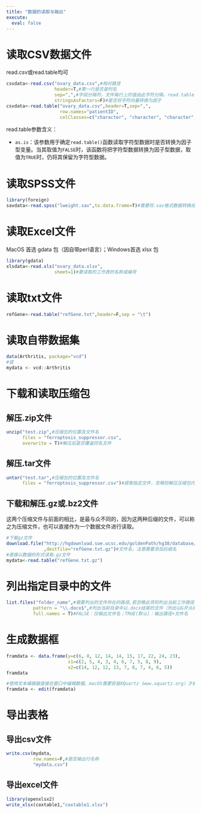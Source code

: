 ```yaml
---
title: "数据的读取与输出"
execute: 
  eval: false
---
```


# 读取CSV数据文件

read.csv或read.table均可

```r
csvdata<-read.csv("ovary_data.csv",#相对路径
                  header=T,#第一行是否是列名
                  sep=",",#字段分隔符。文件每行上的值由此字符分隔。read.table的默认值为sep=“”，表示分隔符为‘空白’，即一个或多个空格、制表符、换行符或回车。read.csv的默认值为sep=","，表示分隔符为英文逗号
                  stringsAsFactors=F)#是否将字符向量转换为因子
csvdata<-read.table("ovary_data.csv",header=T,sep=",", 
                    row.names="patientID", 
                    colClasses=c("character", "character", "character","numeric", "numeric", "numeric")) #指定每一列的变量类型
```

read.table参数含义：

-   `as.is`：该参数用于确定`read.table()`函数读取字符型数据时是否转换为因子型变量。当其取值为`FALSE`时，该函数将把字符型数据转换为因子型数据，取值为`TRUE`时，仍将其保留为字符型数据。

# 读取SPSS文件

```r
library(foreign)
savdata<-read.spss("lweight.sav",to.data.frame=T)#需要将.sav格式数据转换成数据框
```

# 读取Excel文件

MacOS 首选 gdata 包（因自带perl语言）；Windows首选 xlsx 包

```r
library(gdata)
xlsdata<-read.xls("ovary_data.xlsx",
                  sheet=1)#要读取的工作表的名称或编号
```

# 读取txt文件

```r
refGene<-read.table("refGene.txt",header=F,sep = "\t")
```

# 读取自带数据集

```r
data(Arthritis, package="vcd")
#或
mydata <- vcd::Arthritis
```

# 下载和读取压缩包

## 解压.zip文件

```r
unzip("test.zip",#压缩包的位置及文件名
      files = "ferroptosis_suppressor.csv",
      overwrite = T)#解压后是否覆盖同名文件
```

## 解压.tar文件

```r
untar("test.tar",#压缩包的位置及文件名
      files = "ferroptosis_suppressor.csv")#提取指定文件，忽略则解压压缩包内的所有文件
```

## 下载和解压.gz或.bz2文件

这两个压缩文件与前面的相比，是最与众不同的，因为这两种后缀的文件，可以称之为压缩文件，也可以直接作为一个数据文件进行读取。

```r
#下载gz文件
download.file("http://hgdownload.soe.ucsc.edu/goldenPath/hg38/database/refGene.txt.gz"#下载地址
              ,destfile="refGene.txt.gz")#文件名，注意需要添加后缀名
#直接以数据的形式读取.gz文件
mydata<-read.table("refGene.txt.gz")
```

# 列出指定目录中的文件

```r
list.files("folder_name",#需要列出的文件所在的路径,若忽略此项则列出当前工作路径下的所有文件
          pattern = "\\.docx$",#列出当前目录中以.docx结尾的文件（列出以G开头的文件"^G"）
          full.names = T)#FALSE：仅输出文件名；TRUE(默认)：输出路径+文件名
```

# 生成数据框

```r
framdata <- data.frame(y=c(6, 8, 12, 14, 14, 15, 17, 22, 24, 23),
                       x1=c(2, 5, 4, 3, 4, 6, 7, 5, 8, 9),
                       x2=c(14, 12, 12, 13, 7, 8, 7, 4, 6, 5))
framdata

#使用文本编辑器直接在窗口中编辑数据。macOS需要安装XQuartz（www.xquartz.org）才能运行此代码。
framdata <- edit(framdata) 
```

# 导出表格

## 导出csv文件

```r
write.csv(mydata,
          row.names=F,#是否输出行名称
          "mydata.csv")
```

## 导出excel文件

```r
library(openxlsx2)
write_xlsx(coxtable1,"coxtable1.xlsx")
```
